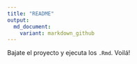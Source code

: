 ```yaml
---
title: "README"
output:
  md_document:
    variant: markdown_github
---
```


Bajate el proyecto y ejecuta los `.Rmd`. Voilá!